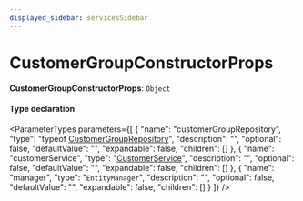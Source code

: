 ```yaml
---
displayed_sidebar: servicesSidebar
---
```



# CustomerGroupConstructorProps

 **CustomerGroupConstructorProps**: `Object`

#### Type declaration

<ParameterTypes parameters={[
  {
    "name": "customerGroupRepository",
    "type": "typeof [CustomerGroupRepository](../index.md#customergrouprepository)",
    "description": "",
    "optional": false,
    "defaultValue": "",
    "expandable": false,
    "children": []
  },
  {
    "name": "customerService",
    "type": "[CustomerService](../classes/CustomerService.mdx)",
    "description": "",
    "optional": false,
    "defaultValue": "",
    "expandable": false,
    "children": []
  },
  {
    "name": "manager",
    "type": "`EntityManager`",
    "description": "",
    "optional": false,
    "defaultValue": "",
    "expandable": false,
    "children": []
  }
]} />
